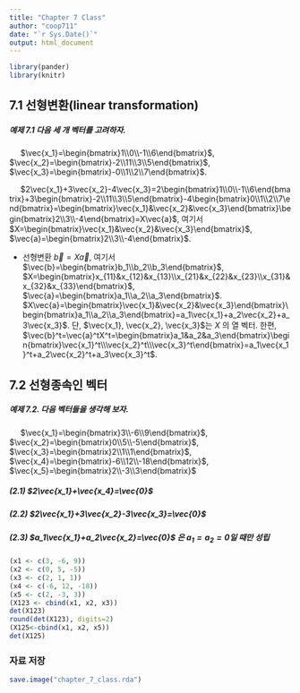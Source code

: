 ```yaml
---
title: "Chapter 7 Class"
author: "coop711"
date: "`r Sys.Date()`"
output: html_document
---
```


```r
library(pander)
library(knitr)
```


## 7.1 선형변환(linear transformation)

##### 예제 7.1 다음 세 개 벡터를 고려하자.

&nbsp;&nbsp;&nbsp;&nbsp;&nbsp;$\vec{x_1}=\begin{bmatrix}1\\0\\-1\\6\end{bmatrix}$, $\vec{x_2}=\begin{bmatrix}-2\\11\\3\\5\end{bmatrix}$, $\vec{x_3}=\begin{bmatrix}-0\\1\\2\\7\end{bmatrix}$. 

&nbsp;&nbsp;&nbsp;&nbsp;&nbsp;$2\vec{x_1}+3\vec{x_2}-4\vec{x_3}=2\begin{bmatrix}1\\0\\-1\\6\end{bmatrix}+3\begin{bmatrix}-2\\11\\3\\5\end{bmatrix}-4\begin{bmatrix}0\\1\\2\\7\end{bmatrix}=\begin{bmatrix}\vec{x_1}&\vec{x_2}&\vec{x_3}\end{bmatrix}\begin{bmatrix}2\\3\\-4\end{bmatrix}=X\vec{a}$, 여기서
$X=\begin{bmatrix}\vec{x_1}&\vec{x_2}&\vec{x_3}\end{bmatrix}$, $\vec{a}=\begin{bmatrix}2\\3\\-4\end{bmatrix}$.

* 선형변환 $\vec{b}=X\vec{a}$, 여기서 $\vec{b}=\begin{bmatrix}b_1\\b_2\\b_3\end{bmatrix}$, $X=\begin{bmatrix}x_{11}&x_{12}&x_{13}\\x_{21}&x_{22}&x_{23}\\x_{31}&x_{32}&x_{33}\end{bmatrix}$,
$\vec{a}=\begin{bmatrix}a_1\\a_2\\a_3\end{bmatrix}$. $X\vec{a}=\begin{bmatrix}\vec{x_1}&\vec{x_2}&\vec{x_3}\end{bmatrix}\begin{bmatrix}a_1\\a_2\\a_3\end{bmatrix}=a_1\vec{x_1}+a_2\vec{x_2}+a_3\vec{x_3}$. 단, $\vec{x_1}, \vec{x_2}, \vec{x_3}$는 $X$ 의 열 벡터. 한편, $\vec{b}^t=\vec{a}^tX^t=\begin{bmatrix}a_1&a_2&a_3\end{bmatrix}\begin{bmatrix}\vec{x_1}^t\\\vec{x_2}^t\\\vec{x_3}^t\end{bmatrix}=a_1\vec{x_1}^t+a_2\vec{x_2}^t+a_3\vec{x_3}^t$.

## 7.2 선형종속인 벡터

##### 예제 7.2. 다음 벡터들을 생각해 보자.

&nbsp;&nbsp;&nbsp;&nbsp;&nbsp;$\vec{x_1}=\begin{bmatrix}3\\-6\\9\end{bmatrix}$, $\vec{x_2}=\begin{bmatrix}0\\5\\-5\end{bmatrix}$, $\vec{x_3}=\begin{bmatrix}2\\1\\1\end{bmatrix}$,
$\vec{x_4}=\begin{bmatrix}-6\\12\\-18\end{bmatrix}$, $\vec{x_5}=\begin{bmatrix}2\\-3\\3\end{bmatrix}$

##### (2.1)  $2\vec{x_1}+\vec{x_4}=\vec{0}$
##### (2.2)  $2\vec{x_1}+3\vec{x_2}-3\vec{x_3}=\vec{0}$
##### (2.3)  $a_1\vec{x_1}+a_2\vec{x_2}=\vec{0}$ 은 $a_1=a_2=0$일 때만 성립

```r
(x1 <- c(3, -6, 9))
(x2 <- c(0, 5, -5))
(x3 <- c(2, 1, 1))
(x4 <- c(-6, 12, -18))
(x5 <- c(2, -3, 3))
(X123 <- cbind(x1, x2, x3))
det(X123)
round(det(X123), digits=2)
(X125<-cbind(x1, x2, x5))
det(X125)
```



### 자료 저장

```r
save.image("chapter_7_class.rda")
```